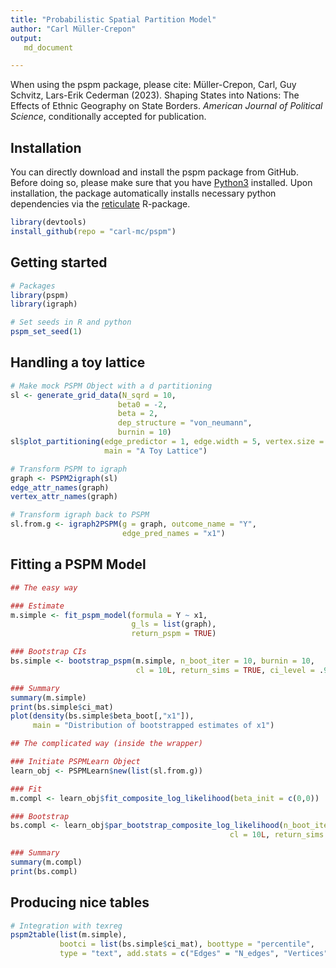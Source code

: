 ```yaml
---
title: "Probabilistic Spatial Partition Model"
author: "Carl Müller-Crepon"
output:
   md_document

---
```



When using the pspm package, please cite:
Müller-Crepon, Carl, Guy Schvitz, Lars-Erik Cederman (2023).
Shaping States into Nations: The Effects of Ethnic Geography on State Borders.
_American Journal of Political Science_, conditionally accepted for publication.  


## Installation

You can directly download and install the pspm package from GitHub. Before doing so, please make sure that you have [Python3](https://www.python.org/downloads/) installed. Upon installation, the package automatically installs necessary python dependencies via the [reticulate](https://cran.r-project.org/web/packages/reticulate/index.html) R-package. 

```r
library(devtools)
install_github(repo = "carl-mc/pspm")
```


## Getting started

```r
# Packages
library(pspm)
library(igraph)

# Set seeds in R and python
pspm_set_seed(1)

```


## Handling a toy lattice

```r
# Make mock PSPM Object with a d partitioning
sl <- generate_grid_data(N_sqrd = 10,
                        beta0 = -2,
                        beta = 2,
                        dep_structure = "von_neumann",
                        burnin = 10)
sl$plot_partitioning(edge_predictor = 1, edge.width = 5, vertex.size = 10,
                     main = "A Toy Lattice")
```



```r
# Transform PSPM to igraph
graph <- PSPM2igraph(sl)
edge_attr_names(graph)
vertex_attr_names(graph)

# Transform igraph back to PSPM
sl.from.g <- igraph2PSPM(g = graph, outcome_name = "Y",
                         edge_pred_names = "x1")

```

## Fitting a PSPM Model

```r
## The easy way

### Estimate
m.simple <- fit_pspm_model(formula = Y ~ x1, 
                           g_ls = list(graph),
                           return_pspm = TRUE)

### Bootstrap CIs
bs.simple <- bootstrap_pspm(m.simple, n_boot_iter = 10, burnin = 10, 
                            cl = 10L, return_sims = TRUE, ci_level = .95)

### Summary
summary(m.simple)
print(bs.simple$ci_mat)
plot(density(bs.simple$beta_boot[,"x1"]),
     main = "Distribution of bootstrapped estimates of x1")

```




```r
## The complicated way (inside the wrapper)

### Initiate PSPMLearn Object
learn_obj <- PSPMLearn$new(list(sl.from.g))

### Fit
m.compl <- learn_obj$fit_composite_log_likelihood(beta_init = c(0,0))

### Bootstrap
bs.compl <- learn_obj$par_bootstrap_composite_log_likelihood(n_boot_iter = 10, burnin = 10, 
                                                 cl = 10L, return_sims = FALSE, ci_level = .95)

### Summary
summary(m.compl)
print(bs.compl)
```


## Producing nice tables
```r
# Integration with texreg
pspm2table(list(m.simple),
           bootci = list(bs.simple$ci_mat), boottype = "percentile",
           type = "text", add.stats = c("Edges" = "N_edges", "Vertices" = "N"))


```